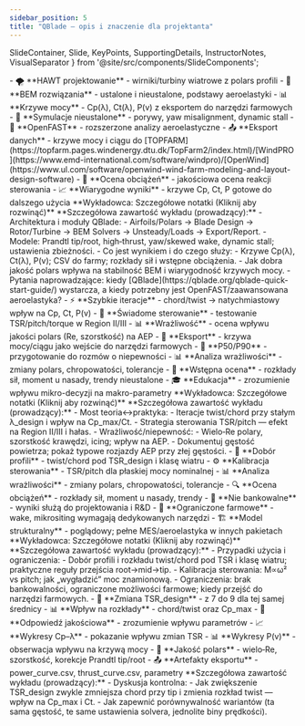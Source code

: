 ```yaml
---
sidebar_position: 5
title: "QBlade – opis i znaczenie dla projektanta"
---
```


  SlideContainer, 
  Slide, 
  KeyPoints, 
  SupportingDetails, 
  InstructorNotes,
  VisualSeparator 
} from '@site/src/components/SlideComponents';

<SlideContainer>

<Slide title="🔧 QBlade – oprogramowanie projektowe" type="info">

<KeyPoints title="🎯 Dlaczego QBlade?">
- 🌪️ **HAWT projektowanie** - wirniki/turbiny wiatrowe z polars profili
- 🔧 **BEM rozwiązania** - ustalone i nieustalone, podstawy aeroelastyki
- 📊 **Krzywe mocy** - Cp(λ), Ct(λ), P(v) z eksportem do narzędzi farmowych
- 🌊 **Symulacje nieustalone** - porywy, yaw misalignment, dynamic stall
</KeyPoints>

<SupportingDetails title="🔗 Integracje">
- 🚀 **OpenFAST** - rozszerzone analizy aeroelastyczne
- 📤 **Eksport danych** - krzywe mocy i ciągu do [TOPFARM](https://topfarm.pages.windenergy.dtu.dk/TopFarm2/index.html)/[WindPRO](https://www.emd-international.com/software/windpro)/[OpenWind](https://www.ul.com/software/openwind-wind-farm-modeling-and-layout-design-software)
- 🎯 **Ocena obciążeń** - jakościowa ocena reakcji sterowania
- 📈 **Wiarygodne wyniki** - krzywe Cp, Ct, P gotowe do dalszego użycia
</SupportingDetails>

<InstructorNotes>
**Wykładowca: Szczegółowe notatki (Kliknij aby rozwinąć)**
**Szczegółowa zawartość wykładu (prowadzący):**
- Architektura i moduły QBlade:
  - Airfoils/Polars → Blade Design → Rotor/Turbine → BEM Solvers → Unsteady/Loads → Export/Report.
  - Modele: Prandtl tip/root, high‑thrust, yaw/skewed wake, dynamic stall; ustawienia zbieżności.
- Co jest wynikiem i do czego służy:
  - Krzywe Cp(λ), Ct(λ), P(v); CSV do farmy; rozkłady sił i wstępne obciążenia.
  - Jak dobra jakość polars wpływa na stabilność BEM i wiarygodność krzywych mocy.
- Pytania naprowadzające: kiedy [QBlade](https://qblade.org/qblade-quick-start-guide/) wystarcza, a kiedy potrzebny jest OpenFAST/zaawansowana aeroelastyka?
</InstructorNotes>

</Slide>

<VisualSeparator type="technical" />

<Slide title="🎓 Korzyści dydaktyczne QBlade" type="tip">

<KeyPoints title="🌉 Most między teorią a praktyką">
- ⚡ **Szybkie iteracje** - chord/twist → natychmiastowy wpływ na Cp, Ct, P(v)
- 🎯 **Świadome sterowanie** - testowanie TSR/pitch/torque w Region II/III
- 📊 **Wrażliwość** - ocena wpływu jakości polars (Re, szorstkość) na AEP
- 🔄 **Eksport** - krzywa mocy/ciągu jako wejście do narzędzi farmowych
</KeyPoints>

<SupportingDetails title="📈 Przygotowanie do praktyki">
- 🎯 **P50/P90** - przygotowanie do rozmów o niepewności
- 📊 **Analiza wrażliwości** - zmiany polars, chropowatości, tolerancje
- 🔧 **Wstępna ocena** - rozkłady sił, moment u nasady, trendy nieustalone
- 🎓 **Edukacja** - zrozumienie wpływu mikro-decyzji na makro-parametry
</SupportingDetails>

<InstructorNotes>
**Wykładowca: Szczegółowe notatki (Kliknij aby rozwinąć)**
**Szczegółowa zawartość wykładu (prowadzący):**
- Most teoria↔praktyka:
  - Iteracje twist/chord przy stałym λ_design i wpływ na Cp_max/Ct.
  - Strategia sterowania TSR/pitch — efekt na Region II/III i hałas.
- Wrażliwość/niepewność:
  - Wielo‑Re polary, szorstkość krawędzi, icing; wpływ na AEP.
  - Dokumentuj gęstość powietrza; pokaż typowe rozjazdy AEP przy złej gęstości.
</InstructorNotes>

</Slide>

<VisualSeparator type="energy" />

<Slide title="🛠️ Typowe przypadki użycia" type="success">

<KeyPoints title="🎯 Główne zastosowania">
- 🔧 **Dobór profili** - twist/chord pod TSR_design i klasę wiatru
- ⚙️ **Kalibracja sterowania** - TSR/pitch dla płaskiej mocy nominalnej
- 📊 **Analiza wrażliwości** - zmiany polars, chropowatości, tolerancje
- 🔍 **Ocena obciążeń** - rozkłady sił, moment u nasady, trendy
</KeyPoints>

<SupportingDetails title="⚠️ Ograniczenia (świadome użycie)">
- 🏦 **Nie bankowalne** - wyniki służą do projektowania i R&D
- 🌊 **Ograniczone farmowe** - wake, mikrositing wymagają dedykowanych narzędzi
- 🏗️ **Model strukturalny** - poglądowy; pełne MES/aeroelastyka w innych pakietach
</SupportingDetails>

<InstructorNotes>
**Wykładowca: Szczegółowe notatki (Kliknij aby rozwinąć)**
**Szczegółowa zawartość wykładu (prowadzący):**
- Przypadki użycia i ograniczenia:
  - Dobór profili i rozkładu twist/chord pod TSR i klasę wiatru; praktyczne reguły przejścia root→mid→tip.
  - Kalibracja sterowania: M∝ω² vs pitch; jak „wygładzić” moc znamionową.
  - Ograniczenia: brak bankowalności, ograniczone możliwości farmowe; kiedy przejść do narzędzi farmowych.
</InstructorNotes>

</Slide>

<VisualSeparator type="data" />

<Slide title="❓ Pytanie kontrolne" type="warning">

<KeyPoints title="🎯 Zadanie do przemyślenia">
- 🔄 **Zmiana TSR_design** - z 7 do 9 dla tej samej średnicy
- 📊 **Wpływ na rozkłady** - chord/twist oraz Cp_max
- 💭 **Odpowiedź jakościowa** - zrozumienie wpływu parametrów
</KeyPoints>

<SupportingDetails title="📊 Wskazówki do odpowiedzi">
- 📈 **Wykresy Cp–λ** - pokazanie wpływu zmian TSR
- 📊 **Wykresy P(v)** - obserwacja wpływu na krzywą mocy
- 🔧 **Jakość polars** - wielo‑Re, szorstkość, korekcje Prandtl tip/root
- 📤 **Artefakty eksportu** - power_curve.csv, thrust_curve.csv, parametry
</SupportingDetails>

<InstructorNotes>
**Szczegółowa zawartość wykładu (prowadzący):**
- Dyskusja kontrolna:
  - Jak zwiększenie TSR_design zwykle zmniejsza chord przy tip i zmienia rozkład twist — wpływ na Cp_max i Ct.
  - Jak zapewnić porównywalność wariantów (ta sama gęstość, te same ustawienia solvera, jednolite biny prędkości).
</InstructorNotes>

</Slide>

<VisualSeparator type="default" />

</SlideContainer>
